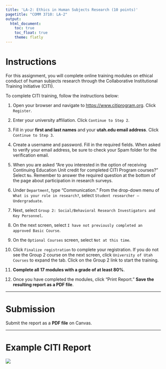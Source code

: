 ```yaml
---
title: 'LA-2: Ethics in Human Subjects Research (10 points)'
pagetitle: "COMM 3710: LA-2"
output:
  html_document:
    toc: true
    toc_float: true
    theme: flatly
---
```


# Instructions

For this assignment, you will complete online training modules on ethical conduct of human subjects research through the Collaborative Institutional Training Initiative (CITI).

To complete CITI training, follow the instructions below:

1. Open your browser and navigate to [https://www.citiprogram.org](https://www.citiprogram.org/). Click `Register`.

2. Enter your university affiliation. Click `Continue to Step 2`.

3. Fill in your **first and last names** and your **utah.edu email address**. Click `Continue to Step 3`.

4. Create a username and password. Fill in the required fields. When asked to verify your email address, be sure to check your Spam folder for the verification email.

5. When you are asked "Are you interested in the option of receiving Continuing Education Unit credit for completed CITI Program courses?" Select `No`. Remember to answer the required question at the bottom of the page about participation in research surveys.

6. Under `Department`, type "Communication." From the drop-down menu of `What is your role in research?`, select `Student researcher – Undergraduate`.

7. Next, select `Group 2: Social/Behavioral Research Investigators and Key Personnel`.

8. On the next screen, select `I have not previously completed an approved Basic Course`.

9. On the `Optional Courses` screen, select `Not at this time`.

10. Click `Finalize registration` to complete your registration. If you do not see the Group 2 course on the next screen, click `University of Utah Courses` to expand the tab. Click on the Group 2 link to start the training.

11. **Complete all 17 modules with a grade of at least 80%**.

12. Once you have completed the modules, click “Print Report.” **Save the resulting report as a PDF file**.

---

# Submission
Submit the report as a **PDF file** on Canvas.

---

# Example CITI Report
![](LA-2_CITIex.png)


